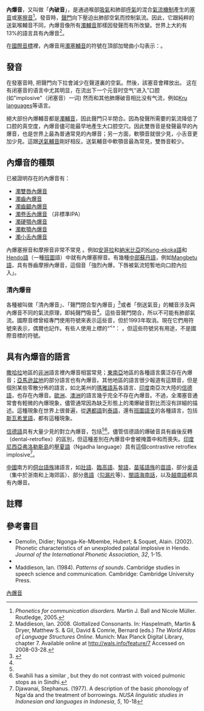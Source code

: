 {{发音方法}}
'''內爆音'''，又叫做「'''內破音'''」，是通過喉部[[吸氣音|吸氣]]和肺部[[呼氣音|呼氣]]的混合[[氣流機制|氣流機制]]產生的[[塞音|塞音]]或[[塞擦音|塞擦音]]<ref name=Ball>''Phonetics for communication disorders.'' Martin J. Ball and Nicole Müller. Routledge, 2005.</ref>。發音時，[[聲門|聲門]]向下壓迫出肺部空氣而控制氣流。因此，它跟純粹的送氣喉輔音不同，內爆音像所有[[濁輔音|濁輔音]]那樣因發聲而有所改變。世界上大約有13%的語言具有內爆音<ref>Maddieson, Ian. 2008. Glottalized Consonants.
In: Haspelmath, Martin & Dryer, Matthew S. & Gil, David & Comrie, Bernard (eds.)
''The World Atlas of Language Structures Online''.
Munich: Max Planck Digital Library, chapter 7.
Available online at http://wals.info/feature/7 {{Wayback|url=http://wals.info/feature/7 |date=20101202034326 }}
Accessed on 2008-03-28.</ref>。

在[[國際音標|國際音標]]裡，內爆音用[[濁塞輔音|濁塞輔音]]的符號在頂部加彎曲小勾表示：{{IPA|[ɓ ɗ ʄ ɠ ʛ]}}。

== 發音 ==
在發塞音時, 把聲門向下拉會減少在聲道裏的空氣。然後，該塞音會釋放出。 这在有闭塞音的语言中尤其明显，在流出下一个元音时空气“进入”口腔(如"implosive"（闭塞音）一词) 然而和其他肺爆破音相比没有气流，例如[[Kru_languages|Kru languages]]等语言。

絕大部份內爆輔音都是[[濁輔音|濁輔音]]，因此聲門只半閉合。因為發聲所需要的氣流降低了口腔的真空度，內爆音儘可能最早地產生大口腔空穴。因此雙唇音{{IPA|[ɓ]}}是發聲最早的內爆音，也是世界上最為普通常見的內爆音；另一方面，軟顎音{{IPA|[ɠ]}}就很少見，小舌音{{IPA|[ʛ]}}更加少見。這跟[[送氣輔音|送氣輔音]]剛好相反。送氣輔音中軟顎音最為常見，雙唇音較少。

== 內爆音的種類 ==
{{模板:IPA圖表-非肺部氣流音(有聲)}}
已被證明存在的內爆音有：

* [[濁雙唇內爆音|濁雙唇內爆音]] {{IPA|[ɓ]}}
* [[濁齒內爆音|濁齒內爆音]] {{IPA|[ɗ̪ ]}}
* [[濁齒齦內爆音|濁齒齦內爆音]] {{IPA|[ɗ ]}}
* [[濁卷舌內爆音|濁卷舌內爆音]] {{IPA|[ᶑ ]}}（非標準IPA）
* [[濁硬顎內爆音|濁硬顎內爆音]] {{IPA|[ ʄ ]}}
* [[濁軟顎內爆音|濁軟顎內爆音]] {{IPA|[ɠ ]}}
* [[濁小舌內爆音|濁小舌內爆音]] {{IPA|[ʛ ]}}

內爆塞擦音和摩擦音非常不常見<!--英文維基"extremely unusual"-->。例如[[安哥拉|安哥拉]]和[[納米比亞|納米比亞]]的[[Kung-ekoka語|Kung-ekoka語]]和[[Hendo語|Hendo語]]（一種[[班圖|班圖]]語）中就有內爆塞擦音。有幾種[[中部蘇丹語|中部蘇丹語]]，例如[[Mangbetu語|Mangbetu語]]，具有唇齒摩擦內爆音，這個音「強烈內爆，下唇被氣流短暫地向口腔內拉入」。

=== 清內爆音 ===
各種被叫做「清內爆音」、「聲門閉合型內爆音」<ref name="#1">{{SOWL}}</ref>或者「倒送氣音」的輔音涉及與內爆音不同的氣流原理，即純聲門吸音<ref name=Ball/>。這些音聲門閉合，所以不可能有肺部氣流。國際音標曾經專門使用符號{{IPA|<ƥ ƭ ƈ ƙ ʠ>}}來表示這些音，但於1993年取消。現在它們用符號{{IPA|<ɓ̥ ɗ̥ ʄ̊ ɠ̊ ʛ̊>}}來表示，偶爾也記作{{IPA|<nowiki><pʼ↓ tʼ↓ cʼ↓ kʼ↓></nowiki>}}。有些人使用上標的“<sup><</sup>”： {{IPA|p˂ t˂ c˂ k˂}} ，但這些符號另有用途，不是國際音標的符號。

== 具有內爆音的語言 ==
[[撒哈拉|撒哈拉]]地區的[[非洲|非洲]]語言裡內爆音相當常見；[[東南亞|東南亞]]地區的各種語言廣泛存在內爆音；[[亞馬逊盆地|亞馬逊盆地]]的部分語言也有內爆音。其他地區的語言很少報道有這類音，但是個別某些零散分佈的語言，如北美州的[[瑪雅語系|瑪雅語系]]各語言、[[印度|印度]]南亞次大陸的[[信德語|信德語]]，也存在內爆音。[[歐洲|歐洲]]、[[澳洲|澳洲]]的語言幾乎完全不存在內爆音。不過，全濁塞音通常會有輕微的內爆現象，儘管通常因為缺乏形態上的濁爆破音對比而沒有詳細的描述。這種現象在世界上很普遍，從[[邁都語|邁都語]]到[[泰語|泰語]]，還有[[班圖語支|班圖語支]]的各種語言，包括[[斯瓦希里語|斯瓦希里語]]，都有這種現象。

[[信德語|信德語]]具有大量少見的對立內爆音，包括{{IPA|[ɓ ᶑ ʄ ɠ]}}<ref name="#1"/><ref>Swahili has a similar {{IPA|[ɓ ɗ ʄ ɠ]}}, but they do not contrast with voiced pulmonic stops as in Sindhi.</ref>。儘管信德語的爆破音{{IPA|[b d ɖ ɟ ɡ]}}具有齒後反轉（dental-retroflex）的區別，但這種差別在內爆音中會被掩蓋中和而喪失。[[印度尼西亞|印度尼西亞]][[弗洛勒斯島|弗洛勒斯島]]的[[壓夏語|壓夏語]]（Ngadha language）具有{{IPA|[ᶑ]}}這個contrastive retroflex implosive<ref>Djawanai, Stephanus. (1977). A description of the basic phonology of Nga'da and the treatment of borrowings. ''NUSA linguistic studies in Indonesian and languages in Indonesia'', ''5'', 10-18</ref>。

[[中國|中國]]南方的[[侗台語族|侗台語族]]諸語言，如[[壯語|壯語]]、[[臨高語|臨高語]]、[[黎語|黎語]]，[[苗瑤語族|苗瑤語族]]的[[苗語|苗語]]，部分[[吳语|吳语]]（集中於浙南和上海郊區）、部分[[粵語|粵語]]（[[勾漏粵語|勾漏片]]等）、[[閩語|閩語]][[海南話|海南話]]，以及[[越南語|越南語]]都具有內爆音。

== 註釋 ==
{{reflist}}

== 參考書目 ==
{{Wiktionarypar|implosive}}

* Demolin, Didier; Ngonga-Ke-Mbembe, Hubert; & Soquet, Alain. (2002). Phonetic characteristics of an unexploded palatal implosive in Hendo.  ''Journal of the International Phonetic Association'', ''32'', 1-15.
* {{SOWL}}
* Maddieson, Ian. (1984). ''Patterns of sounds''. Cambridge studies in speech science and communication. Cambridge: Cambridge University Press.

{{Consonants}}

[[Category:內爆音|]]